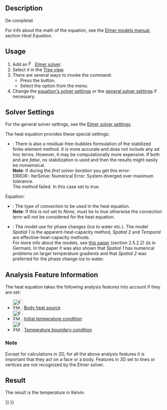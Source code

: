 <languages/>

{{Docnav
|[[FEM_EquationFlux|Flux equation]]
|[[FEM_SolverControl|Solver job control]]
|[[FEM_Workbench|FEM]]
|IconL=FEM_EquationFlux.svg
|IconR=FEM_SolverControl.svg
|IconC=Workbench_FEM.svg
}}

<div class="mw-translate-fuzzy">
{{GuiCommand|Name=FEM EquationHeat|MenuLocation= Solve → Equation heat||Workbenches=[[FEM_Workbench|FEM]]|Shortcut=|SeeAlso=[[FEM_tutorial|FEM tutorial]]}}
</div>

==Description==

<div class="mw-translate-fuzzy">
De completat
</div>

For info about the math of the equation, see the [https://www.elmerfem.org/blog/documentation/ Elmer models manual], section ''Heat Equation''.

==Usage==

# Add an [[Image:FEM_SolverElmer.svg|16px|link=FEM_SolverElmer#Equations]] [[FEM_SolverElmer#Equations|Elmer solver]].
# Select it in the [[Tree_view|Tree view]].
# There are several ways to invoke the command:
#* Press the {{Button|[[Image:FEM_EquationHeat.svg|16px]] [[FEM_EquationHeat|Heat Equation]]}} button.
#* Select the {{MenuCommand|Solve → [[Image:FEM_EquationHeat.svg|16px]] Heat Equation}} option from the menu.
# Change the [[#Solver_Settings|equation's solver settings]] or the [[FEM_SolverElmer_SolverSettings|general solver settings]] if necessary.

==Solver Settings==

For the general solver settings, see the [[FEM_SolverElmer_SolverSettings|Elmer solver settings]].

The heat equation provides these special settings:
* {{PropertyData|Bubbles}}: There is also a residual-free-bubbles formulation of the stabilized finite-element method. It is more accurate and does not include any ad hoc terms. However, it may be computationally more expensive. If both {{PropertyData|Bubbles}} and {{PropertyData|[[FEM_SolverElmer_SolverSettings#Base|Stabilize]]}} are ''false'', no stabilization is used and then the results might easily be nonsensical.</br>'''Note''': If during the ''first solver iteration'' you get this error:</br> ERROR:: IterSolve: Numerical Error: System diverged over maximum tolerance.</br>The {{PropertyData|Bubbles}} method failed. In this case set {{PropertyData|[[FEM_SolverElmer_SolverSettings#Base|Stabilize]]}} to ''true''.

Equation:
* {{PropertyData|Convection}}: The type of convection to be used in the heat equation.</br>'''Note''': If this is not set to ''None'', {{PropertyData|[[FEM_SolverElmer_SolverSettings#Base|Stabilize]]}} must be to ''true'' otherwise the convection term will not be considered for the heat equation.
* {{PropertyData|Phase Change Model}}: The model use for phase changes (ice to water etc.). The model '' Spatial 1'' is the apparent-heat-capacity method, ''Spatial 2'' and ''Temporal'' are effective-heat-capacity methods.</br>For more info about the models, see [https://blog.rwth-aachen.de/gfd/files/2017/07/BT_2013_Schueller_elmer_icemole.pdf this paper] (section 2.5.2.2) (is in German). In the paper it was also shown that ''Spatial 1'' has numerical problems on larger temperature gradients and that ''Spatial 2'' was preferred for the phase change ice to water.

==Analysis Feature Information==

The heat equation takes the following analysis features into account if they are set:

* [[Image:FEM_ConstraintBodyHeatSource.svg|32px]] [[FEM_ConstraintBodyHeatSource|Body heat source]]
* [[Image:FEM_ConstraintInitialTemperature.svg|32px]] [[FEM_ConstraintInitialTemperature|Initial temperature condition]]
* [[Image:FEM_ConstraintTemperature.svg|32px]] [[FEM_ConstraintTemperature|Temperature boundary condition]]

===Note===

Except for calculations in 2D, for all the above analysis features it is important that they act on a face or a body. Features in 3D set to lines or vertices are not recognized by the Elmer solver.

==Result==

The result is the temperature in Kelvin.


{{Docnav
|[[FEM_EquationFlux|Flux equation]]
|[[FEM_SolverControl|Solver job control]]
|[[FEM_Workbench|FEM]]
|IconL=FEM_EquationFlux.svg
|IconR=FEM_SolverControl.svg
|IconC=Workbench_FEM.svg
}}

{{FEM Tools navi{{#translation:}}}}
{{Userdocnavi{{#translation:}}}}
{{clear}}